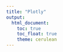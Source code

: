 ```yaml
---
title: "Plotly"
output: 
  html_document:
    toc: true
    toc_float: true
    theme: cerulean
---
```




